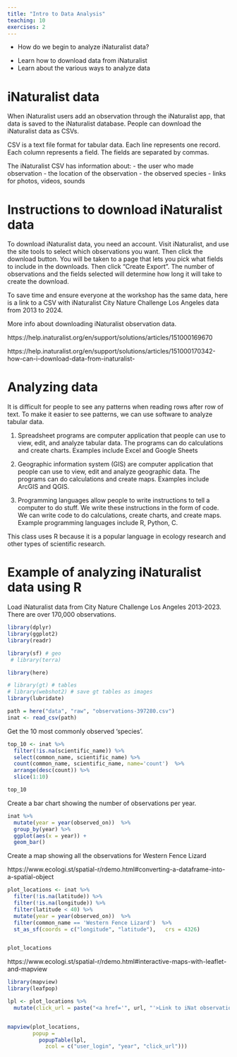 ```yaml
---
title: "Intro to Data Analysis"
teaching: 10
exercises: 2
---
```


:::::::::::::::::::::::::::::::::::::: questions 

- How do we begin to analyze iNaturalist data?

::::::::::::::::::::::::::::::::::::::::::::::::

::::::::::::::::::::::::::::::::::::: objectives

- Learn how to download data from iNaturalist
- Learn about the various ways to analyze data

::::::::::::::::::::::::::::::::::::::::::::::::


# iNaturalist data

When iNaturalist users add an observation through the iNaturalist app, that data is saved to the iNaturalist database. People can download the iNaturalist data as CSVs.

CSV is a text file format for tabular data. Each line represents one  record. Each column represents a field. The fields are separated by commas.

The iNaturalist CSV has information about:
- the user who made observation
- the location of the observation
- the observed species
- links for photos, videos, sounds

# Instructions to download iNaturalist data 

To download iNaturalist data, you need an account. Visit iNaturalist, and use the site tools to select which observations you want. Then click the download button. You will be taken to a page that lets you pick what fields to include in the downloads. Then click "Create Export". The number of observations and the fields selected will determine how long it will take to create the download. 

To save time and ensure everyone at the workshop has the same data, here is a link to a CSV with iNaturalist City Nature Challenge Los Angeles data from 2013 to 2024. 

More info about  downloading iNaturalist observation data. 

https://help.inaturalist.org/en/support/solutions/articles/151000169670

https://help.inaturalist.org/en/support/solutions/articles/151000170342-how-can-i-download-data-from-inaturalist-

# Analyzing data

It is difficult for people to see any patterns when reading rows after row of text. To make it easier to see patterns, we can use software to analyze tabular data.

1) Spreadsheet programs are computer application that people can use to view, edit, and analyze tabular data. The programs can do calculations and create charts. Examples include Excel and Google Sheets

2) Geographic information system (GIS) are computer application that people can use to view, edit and analyze geographic data. The programs can do  calculations and create maps. Examples include ArcGIS and QGIS.

3) Programming languages allow people to write instructions to tell a computer to do stuff. We write these instructions in the form of code. We can write code to do calculations, create charts, and create maps. Example programming languages include  R, Python, C.

This class uses R because it is a popular language in ecology research and other types of scientific research.

# Example of analyzing iNaturalist data using R


Load iNaturalist data from City Nature Challenge Los Angeles 2013-2023. There are over 170,000 observations.

```r
library(dplyr)
library(ggplot2)
library(readr)

library(sf) # geo
 # library(terra)

library(here)

# library(gt) # tables
# library(webshot2) # save gt tables as images
library(lubridate)

```
```r
path = here("data", "raw", "observations-397280.csv")
inat <- read_csv(path)
```

Get the 10 most commonly observed 'species'.

```r
top_10 <- inat %>% 
  filter(!is.na(scientific_name)) %>%
  select(common_name, scientific_name) %>% 
  count(common_name, scientific_name, name='count')  %>%
  arrange(desc(count)) %>% 
  slice(1:10) 

top_10
```




Create a bar chart showing the number of observations per year.

```r

inat %>% 
  mutate(year = year(observed_on))  %>%
  group_by(year) %>% 
  ggplot(aes(x = year)) +
  geom_bar()

```

Create a map showing all the observations for Western Fence Lizard

https://www.ecologi.st/spatial-r/rdemo.html#converting-a-dataframe-into-a-spatial-object

```r
plot_locations <- inat %>%
  filter(!is.na(latitude)) %>%
  filter(!is.na(longitude)) %>%
  filter(latitude < 40) %>%
  mutate(year = year(observed_on))  %>%
  filter(common_name == 'Western Fence Lizard')  %>%
  st_as_sf(coords = c("longitude", "latitude"),   crs = 4326)


plot_locations
```
  
https://www.ecologi.st/spatial-r/rdemo.html#interactive-maps-with-leaflet-and-mapview

```r
library(mapview)
library(leafpop)

lpl <- plot_locations %>%
  mutate(click_url = paste("<a href='", url, "'>Link to iNat observation</a>"))


mapview(plot_locations, 
        popup = 
          popupTable(lpl,
            zcol = c("user_login", "year", "click_url")))
```

